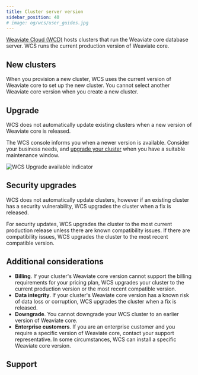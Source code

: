 ```yaml
---
title: Cluster server version
sidebar_position: 40
# image: og/wcs/user_guides.jpg
---
```


[Weaviate Cloud (WCD)](https://console.weaviate.cloud/) hosts clusters that run the Weaviate core database server. WCS runs the current production version of Weaviate core.

## New clusters

When you provision a new cluster, WCS uses the current version of Weaviate core to set up the new cluster. You cannot select another Weaviate core version when you create a new cluster.

## Upgrade

WCS does not automatically update existing clusters when a new version of Weaviate core is released.

The WCS console informs you when a newer version is available. Consider your business needs, and [upgrade your cluster](/developers/wcs/platform/version) when you have a suitable maintenance window.

![WCS Upgrade available indicator](../img/wcs-upgrade-details.jpg)

## Security upgrades

 WCS does not automatically update clusters, however if an existing cluster has a security vulnerability, WCS upgrades the cluster when a fix is released.

 For security updates, WCS upgrades the cluster to the most current production release unless there are known compatibility issues. If there are compatibility issues, WCS upgrades the cluster to the most recent compatible version.

## Additional considerations

- **Billing**. If your cluster's Weaviate core version cannot support the billing requirements for your pricing plan, WCS upgrades your cluster to the current production version or the most recent compatible version.
- **Data integrity**. If your cluster's Weaviate core version has a known risk of data loss or corruption, WCS upgrades the cluster when a fix is released.
- **Downgrade**. You cannot downgrade your WCS cluster to an earlier version of Weaviate core.
- **Enterprise customers**. If you are an enterprise customer and you require a specific version of Weaviate core, contact your support representative. In some circumstances, WCS can install a specific Weaviate core version.

## Support


<SupportAndTrouble />


<CustomScriptLoader/>
